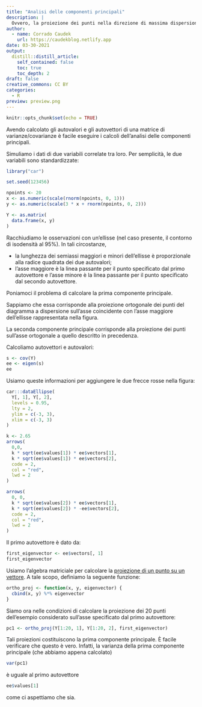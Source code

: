 ```yaml
---
title: "Analisi delle componenti principali"
description: |
  Ovvero, la proiezione dei punti nella direzione di massima dispersione dei dati.
author:
  - name: Corrado Caudek
    url: https://caudekblog.netlify.app
date: 03-30-2021
output:
  distill::distill_article:
    self_contained: false
    toc: true
    toc_depth: 2
draft: false
creative_commons: CC BY
categories:
  - R
preview: preview.png
---
```



```r
knitr::opts_chunk$set(echo = TRUE)
```

Avendo calcolato gli autovalori e gli autovettori di una matrice di varianze/covarianze è facile eseguire i calcoli dell'analisi delle componenti principali.

Simuliamo i dati di due variabili correlate tra loro. Per semplicità, le due variabili sono standardizzate:

```r
library("car")

set.seed(123456)

npoints <- 20
x <- as.numeric(scale(rnorm(npoints, 0, 1)))
y <- as.numeric(scale(3 * x + rnorm(npoints, 0, 2)))

Y <- as.matrix(
  data.frame(x, y)
)
```

Racchiudiamo le osservazioni con un'ellisse (nel caso presente, il contorno di isodensità al 95%). In tali circostanze, 

- la lunghezza dei semiassi maggiori e minori dell'ellisse è proporzionale alla radice quadrata dei due autovalori;
- l'asse maggiore è la linea passante per il punto specificato dal primo autovettore e l'asse minore è la linea passante per il punto specificato dal secondo autovettore. 

Poniamoci il problema di calcolare la prima componente principale.

Sappiamo che essa corrisponde alla proiezione ortogonale dei punti del diagramma a dispersione sull'asse coincidente con l'asse maggiore dell'ellisse rappresentata nella figura.  

La seconda componente principale corrisponde alla proiezione dei punti sull'asse  ortogonale a quello descritto in precedenza.

Calcoliamo autovettori e autovalori:

```r
s <- cov(Y)
ee <- eigen(s)
ee
```

Usiamo queste informazioni per aggiungere le due frecce rosse nella figura:

```r
car:::dataEllipse(
  Y[, 1], Y[, 2],
  levels = 0.95,
  lty = 2,
  ylim = c(-3, 3),
  xlim = c(-3, 3)
)

k <- 2.65 
arrows(
  0,0,
  k * sqrt(ee$values[1]) * ee$vectors[1],
  k * sqrt(ee$values[1]) * ee$vectors[2],
  code = 2,
  col = "red",
  lwd = 2
)

arrows(
  0, 0,
  k * sqrt(ee$values[2]) * ee$vectors[1],
  k * sqrt(ee$values[2]) * -ee$vectors[2],
  code = 2,
  col = "red",
  lwd = 2
)
```

Il primo autovettore è dato da:

```r
first_eigenvector <- ee$vectors[, 1]
first_eigenvector
```
Usiamo l'algebra matriciale per calcolare la [proiezione di un punto su un vettore](https://en.wikipedia.org/wiki/Vector_projection). A tale scopo, definiamo la seguente funzione:

```r
ortho_proj <- function(x, y, eigenvector) {
  cbind(x, y) %*% eigenvector 
}
```

Siamo ora nelle condizioni di calcolare la proiezione dei 20 punti dell'esempio considerato sull'asse specificato dal primo autovettore:

```r
pc1 <- ortho_proj(Y[1:20, 1], Y[1:20, 2], first_eigenvector)
```

Tali proiezioni costituiscono la prima componente principale.  È facile verificare che questo è vero. Infatti, la varianza della prima componente principale (che abbiamo appena calcolato)

```r
var(pc1) 
```

è uguale al primo autovettore

```r
ee$values[1]
```

come ci aspettiamo che sia.
